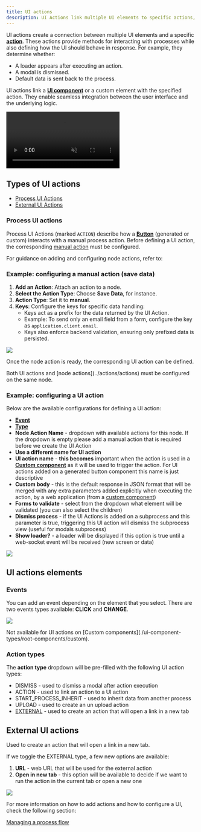 ```yaml
---
title: UI actions
description: UI Actions link multiple UI elements to specific actions, defining how the interface responds. They determine behaviors such as displaying loaders, dismissing modals, or sending default data back to the process, enhancing the interaction between UI components and underlying logic.
---
```


UI actions create a connection between multiple UI elements and a specific [**action**](../actions/actions). These actions provide methods for interacting with processes while also defining how the UI should behave in response. For example, they determine whether:

- A loader appears after executing an action.
- A modal is dismissed.
- Default data is sent back to the process.


UI actions link a [**UI component**](./ui-component-types/root-components/custom) or a custom element with the specified action. They enable seamless integration between the user interface and the underlying logic.

<Frame>
<video
  autoPlay
  muted
  loop
  src="https://s3.eu-west-1.amazonaws.com/docx.flowx.ai/4.6/ui-actions.mp4"
></video>
</Frame>


## Types of UI actions

- [Process UI Actions](#process-ui-actions)
- [External UI Actions](#external-ui-actions)

### Process UI actions

Process UI Actions (marked `ACTION`) describe how a [**Button**](../ui-designer/ui-component-types/buttons) (generated or custom) interacts with a manual process action. Before defining a UI action, the corresponding [manual action](../actions/actions) must be configured.

For guidance on adding and configuring node actions, refer to:

<Card title="Adding an action to a node" href="../../flowx-designer/managing-a-process-flow/adding-an-action-to-a-node">
</Card>

### Example: configuring a manual action (save data)


1. **Add an Action**: Attach an action to a node.  
2. **Select the Action Type**: Choose **Save Data**, for instance.  
3. **Action Type**: Set it to **manual**.  
4. **Keys**: Configure the keys for specific data handling:
   - Keys act as a prefix for the data returned by the UI Action.
   - Example: To send only an email field from a form, configure the key as `application.client.email`.  
   - Keys also enforce backend validation, ensuring only prefixed data is persisted.


![](https://s3.eu-west-1.amazonaws.com/docx.flowx.ai/building-blocks/ui-designer/ui_action_key.png)

Once the node action is ready, the corresponding UI action can be defined.

<Check>
Both UI actions and [node actions](../actions/actions) must be configured on the same node.
</Check>

### Example: configuring a UI action

Below are the available configurations for defining a UI action:

* [**Event**](#events)
* [**Type**](#action-types)
* **Node Action Name** - dropdown with available actions for this node. If the dropdown is empty please add a manual action that is required before we create the UI Action
* **Use a different name for UI action**
* **UI action name** - **this becomes** important when the action is used in a [**Custom component**](./ui-component-types/root-components/custom) as it will be used to trigger the action. For UI actions added on a generated button component this name is just descriptive
* **Custom body** - this is the default response in JSON format that will be merged with any extra parameters added explicitly when executing the action, by a web application (from a [custom component](./ui-component-types/root-components/custom))
* **Forms to validate** - select from the dropdown what element will be validated (you can also select the children)
* **Dismiss process** - if the UI Actions is added on a subprocess and this parameter is true, triggering this UI action will dismiss the subprocess view (useful for modals subprocess)
* **Show loader?** - a loader will be displayed if this option is true until a web-socket event will be received (new screen or data)


<Frame>

![](https://s3.eu-west-1.amazonaws.com/docx.flowx.ai/building-blocks/ui-designer/ui_actions_multiple_configs.png)

</Frame>

## UI actions elements

### Events

You can add an event depending on the element that you select. There are two events types available: **CLICK** and **CHANGE**.

![](https://s3.eu-west-1.amazonaws.com/docx.flowx.ai/building-blocks/ui-designer/ui_action_events.gif)

<Info>
Not available for UI actions on [Custom components](./ui-component-types/root-components/custom).
</Info>

### Action types

The **action type** dropdown will be pre-filled with the following UI action types:

* DISMISS - used to dismiss a modal after action execution
* ACTION - used to link an action to a UI action
* START_PROCESS_INHERIT - used to inherit data from another process
* UPLOAD - used to create an un upload action
* [EXTERNAL](./ui-actions#external-ui-actions) - used to create an action that will open a link in a new tab

## External UI actions

Used to create an action that will open a link in a new tab.

If we toggle the EXTERNAL type, a few new options are available:

1. **URL** - web URL that will be used for the external action
2. **Open in new tab** - this option will be available to decide if we want to run the action in the current tab or open a new one

<Frame>

![](https://s3.eu-west-1.amazonaws.com/docx.flowx.ai/building-blocks/ui-designer/ui_action_external.png)

</Frame>

For more information on how to add actions and how to configure a UI, check the following section:

[Managing a process flow](../../flowx-designer/managing-a-process-flow)
